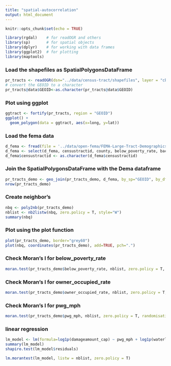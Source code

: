 ```yaml
---
title: "spatial-autocorrelation"
output: html_document
---
```


```r
knitr::opts_chunk$set(echo = TRUE)
```

```r
library(rgdal)    # for readOGR and others
library(sp)       # for spatial objects
library(dplyr)    # for working with data frames
library(ggplot2)  # for plotting 
library(maptools)
```

### Load the shapefiles as SpatialPolygonsDataFrame
```r
pr_tracts <- readOGR(dsn="../data/census-tract/shapefiles", layer = "cb_2017_72_tract_500k")
# convert the GEOID to a character
pr_tracts@data$GEOID<-as.character(pr_tracts@data$GEOID)
```

### Plot using ggplot
```r
ggtract <- fortify(pr_tracts, region = "GEOID") 
ggplot() +
  geom_polygon(data = ggtract, aes(x=long, y=lat))
```

### Load the fema data
```r
d_fema <- fread(file = '../data/open-fema/FEMA-Large-Tract-Demographics-WindSpeed-PR.csv', encoding = 'UTF-8')
d_fema <- select(d_fema, censustractid, county, below_poverty_rate, bachelors_degree_rate, unemployed_labor_rate, owner_occupied_rate, built_1979_or_earlier_rate, waterlevel, pwg_mph, damageamount_cap)
d_fema$censustractid <- as.character(d_fema$censustractid)
```

### Join the SpatialPolygonsDataFrame with the Dema dataframe
```r
pr_tracts_demo <- geo_join(pr_tracts_demo, d_fema, by_sp="GEOID", by_df="censustractid", how="inner")
nrow(pr_tracts_demo)
```

### Create neighbor's
```r
nbq <- poly2nb(pr_tracts_demo)
nblist <- nb2listw(nbq, zero.policy = T, style="W")
summary(nbq)
```

### Plot using the plot function
```r
plot(pr_tracts_demo, border="grey60")
plot(nbq, coordinates(pr_tracts_demo), add=TRUE, pch=".")
```

### Check Moran's I for below_poverty_rate
```r
moran.test(pr_tracts_demo$below_poverty_rate, nblist, zero.policy = T, randomisation = FALSE)
```


### Check Moran's I for owner_occupied_rate
```r
moran.test(pr_tracts_demo$owner_occupied_rate, nblist, zero.policy = T, randomisation = FALSE)
```


### Check Moran's I for pwg_mph
```r
moran.test(pr_tracts_demo$pwg_mph, nblist, zero.policy = T, randomisation = FALSE)
```

### linear regression
```r
lm_model <- lm(formula=log1p(damageamount_cap) ~ pwg_mph + log1p(waterlevel) + below_poverty_rate + bachelors_degree_rate + unemployed_labor_rate + built_1979_or_earlier_rate + owner_occupied_rate, data = pr_tracts_demo)
summary(lm_model)
shapiro.test(lm_model$residuals)
```

```r
lm.morantest(lm_model, listw = nblist, zero.policy = T)
```

